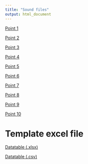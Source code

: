 ```yaml
---
title: "Sound files"
output: html_document
---
```


[Point 1](sound_files/point_1.mp3)

[Point 2](sound_files/point_2.mp3)

[Point 3](sound_files/point_3.mp3)

[Point 4](sound_files/point_4.mp3)

[Point 5](sound_files/point_5.mp3)

[Point 6](sound_files/point_6.mp3)

[Point 7](sound_files/point_7.mp3)

[Point 8](sound_files/point_8.mp3)

[Point 9](sound_files/point_9.mp3)

[Point 10](sound_files/point_10.mp3)


# Template excel file 
[Datatable (.xlsx)](files/template_datatable.xlsx)

[Datatable (.csv)](files/template_datatable.csv)